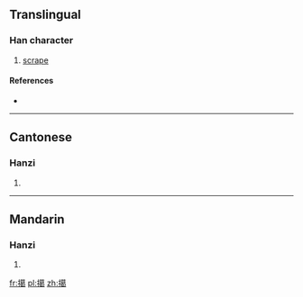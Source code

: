 ==Translingual==

===Han character===
{{Han char|rn=64|rad=手|as=13|sn=16|four=5402<sub>7</sub>|canj=手廿日女 (QTAV)|ids=⿰[[扌]][[葛]]}}

# [[scrape]]

====References====
* {{Han ref|kx=0459.060|dkj=12833|dj=0808.050|hdz=31954.020|uh=64D6|ud=25814|bh=E9A5|bd=59813}}

----

==Cantonese==

===Hanzi===
{{yue-hanzi|jyut=[[kaa1]], [[kat6]]|y=ka1, kat6}}

# {{defn|lang=yue|sort=手13}}

----

==Mandarin==

===Hanzi===
{{cmn-hanzi|pin=[[gě]] ([[ge3]]), [[yè]] ([[ye4]])|wg=ko<sup>3</sup>, yeh<sup>4</sup>}}

# {{defn|lang=cmn|sort=手13}}

[[fr:擖]]
[[pl:擖]]
[[zh:擖]]